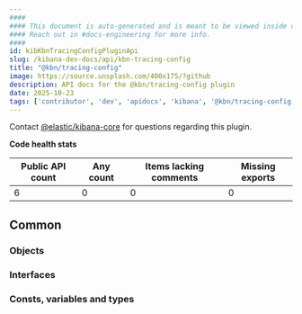 ```yaml
---
####
#### This document is auto-generated and is meant to be viewed inside our experimental, new docs system.
#### Reach out in #docs-engineering for more info.
####
id: kibKbnTracingConfigPluginApi
slug: /kibana-dev-docs/api/kbn-tracing-config
title: "@kbn/tracing-config"
image: https://source.unsplash.com/400x175/?github
description: API docs for the @kbn/tracing-config plugin
date: 2025-10-23
tags: ['contributor', 'dev', 'apidocs', 'kibana', '@kbn/tracing-config']
---
```




Contact [@elastic/kibana-core](https://github.com/orgs/elastic/teams/kibana-core) for questions regarding this plugin.

**Code health stats**

| Public API count  | Any count | Items lacking comments | Missing exports |
|-------------------|-----------|------------------------|-----------------|
| 6 | 0 | 0 | 0 |

## Common

### Objects
<DocDefinitionList data={kbnTracingConfigObj.common.objects}/>

### Interfaces
<DocDefinitionList data={kbnTracingConfigObj.common.interfaces}/>

### Consts, variables and types
<DocDefinitionList data={kbnTracingConfigObj.common.misc}/>

